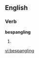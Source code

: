 
==English==

===Verb===
'''bespangling'''

# {{present participle of|[[bespangle]]}}

[[vi:bespangling]]